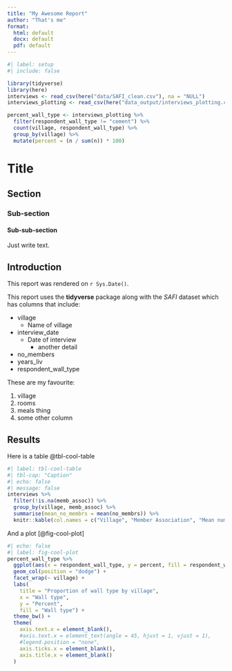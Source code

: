 ```yaml
---
title: "My Awesome Report"
author: "That's me"
format: 
  html: default
  docx: default
  pdf: default
---
```


```r
#| label: setup
#| include: false

library(tidyverse)
library(here)
interviews <- read_csv(here("data/SAFI_clean.csv"), na = "NULL")
interviews_plotting <- read_csv(here("data_output/interviews_plotting.csv"))

percent_wall_type <- interviews_plotting %>%
  filter(respondent_wall_type != "cement") %>%
  count(village, respondent_wall_type) %>%
  group_by(village) %>%
  mutate(percent = (n / sum(n)) * 100)
```


# Title
## Section
### Sub-section
#### Sub-sub-section

Just write text.

## Introduction

This report was rendered on `r Sys.Date()`.

This report uses the **tidyverse** package along with the *SAFI*
dataset which has columns that include:

- village
  + Name of village
- interview_date
  + Date of interview
    * another detail
- no_members
- years_liv
- respondent_wall_type

These are my favourite:

1. village
2. rooms
3. meals thing
4. some other column

## Results

Here is a table @tbl-cool-table

```r
#| label: tbl-cool-table
#| tbl-cap: "Caption"
#| echo: false
#| message: false
interviews %>%
  filter(!is.na(memb_assoc)) %>%
  group_by(village, memb_assoc) %>%
  summarise(mean_no_membrs = mean(no_membrs)) %>%
  knitr::kable(col.names = c("Village", "Member Association", "Mean number of Members"))
```

And a plot [@fig-cool-plot]

```r
#| echo: false
#| label: fig-cool-plot
percent_wall_type %>%
  ggplot(aes(x = respondent_wall_type, y = percent, fill = respondent_wall_type)) +
  geom_col(position = "dodge") +
  facet_wrap(~ village) +
  labs(
    title = "Proportion of wall type by village",
    x = "Wall type",
    y = "Percent",
    fill = "Wall type") +
  theme_bw() +
  theme(
    axis.text.x = element_blank(),
    #axis.text.x = element_text(angle = 45, hjust = 1, vjust = 1),
    #legend.position = "none",
    axis.ticks.x = element_blank(),
    axis.title.x = element_blank()
  )
```






